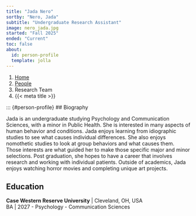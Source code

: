 ```yaml
---
title: "Jada Nero"
sortby: "Nero, Jada"
subtitle: "Undergraduate Research Assistant"
image: nero_jada.jpg
started: "Fall 2025"
ended: "Current"
toc: false
about:
  id: person-profile
  template: jolla
---
```


```{=html}
<nav aria-label="breadcrumb">
  <ol class="breadcrumb">
    <li class="breadcrumb-item"><a href="../../index.html">Home</a></li>
    <li class="breadcrumb-item"><a href="../../people.html">People</a></li>
    <li class="breadcrumb-item">Research Team</li>
    <li class="breadcrumb-item active" aria-current="page">{{< meta title >}}</li>
  </ol>
</nav>
```
::: {#person-profile}
## Biography

Jada is an undergraduate studying Psychology and Communication Sciences, with a minor in Public Health. She is interested in many aspects of human behavior and conditions. Jada enjoys learning from idiographic studies to see what causes individual differences. She also enjoys nomothetic studies to look at group behaviors and what causes them. 
Those interests are what guided her to make those specific major and minor selections. Post graduation, she hopes to have a career that involves research and working with individual patients. Outside of academics, Jada enjoys watching horror movies and completing unique art projects. 


## Education

**Case Western Reserve University** \| Cleveland, OH, USA<br /> BA \| 2027
  - Psychology
  - Communication Sciences